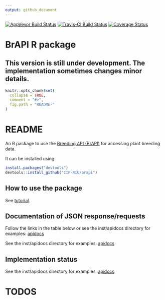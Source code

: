 ```yaml
---
output: github_document
---
```

[![AppVeyor Build Status](https://ci.appveyor.com/api/projects/status/github/c5sire/brapi?branch=master&svg=true)](https://ci.appveyor.com/project/c5sire/brapi)
[![Travis-CI Build Status](https://travis-ci.org/c5sire/brapi.svg?branch=master)](https://travis-ci.org/c5sire/brapi)
[![Coverage Status](https://coveralls.io/repos/github/c5sire/brapi/badge.svg)](https://coveralls.io/github/c5sire/brapi)

<!-- README.md is generated from README.Rmd. Please edit that file -->

# BrAPI R package 

## This version is still under development. The implementation sometimes changes minor details.

```r
knitr::opts_chunk$set(
  collapse = TRUE,
  comment = "#>",
  fig.path = "README-"
)
```

# README

An R package to use the [Breeding API (BrAPI)](http://docs.brapi.apiary.io) for accessing plant breeding data.

It can be installed using:

```r
install.packages("devtools")
devtools::install_github("CIP-RIU/brapi")
```


## How to use the package

See [tutorial](https://github.com/c5sire/brapi/blob/master/inst/doc/tutorial.Rmd).

## Documentation of JSON response/requests


Follow the links in the table below or see the inst/apidocs directory for examples: [apidocs](https://github.com/c5sire/brapi/blob/master/inst/apidocs/README.md)

See the inst/apidocs directory for examples: [apidocs](https://github.com/c5sire/brapi/blob/master/inst/apidocs/README.md)


## Implementation status

See the inst/apidocs directory for examples: [apidocs](https://github.com/c5sire/brapi/blob/master/inst/apidocs/README.md)

# TODOS

